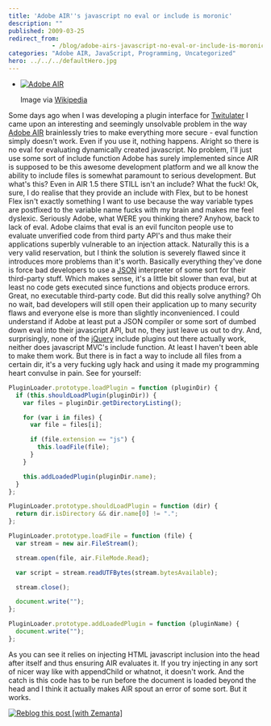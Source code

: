 ```yaml
---
title: 'Adobe AIR''s javascript no eval or include is moronic'
description: ""
published: 2009-03-25
redirect_from: 
            - /blog/adobe-airs-javascript-no-eval-or-include-is-moronic/swizec/456
categories: "Adobe AIR, JavaScript, Programming, Uncategorized"
hero: ../../../defaultHero.jpg
---
```

- [![Adobe AIR](http://upload.wikimedia.org/wikipedia/en/thumb/a/a4/Adobe_AIR_icon.png/202px-Adobe_AIR_icon.png "Adobe AIR")](http://en.wikipedia.org/wiki/Image:Adobe_AIR_icon.png)

  Image via [Wikipedia](http://en.wikipedia.org/wiki/Image:Adobe_AIR_icon.png)

Some days ago when I was developing a plugin interface for [Twitulater](http://twitulater.com) I came upon an interesting and seemingly unsolvable problem in the way [Adobe AIR](http://www.adobe.com/products/air/ "Adobe Integrated Runtime") brainlessly tries to make everything more secure - eval function simply doesn&#x27;t work. Even if you use it, nothing happens. Alright so there is no eval for evaluating dynamically created javascript. No problem, I&#x27;ll just use some sort of include function Adobe has surely implemented since AIR is supposed to be this awesome development platform and we all know the ability to include files is somewhat paramount to serious development. But what&#x27;s this? Even in AIR 1.5 there STILL isn&#x27;t an include? What the fuck! Ok, sure, I do realise that they provide an include with Flex, but to be honest Flex isn&#x27;t exactly something I want to use because the way variable types are postfixed to the variable name fucks with my brain and makes me feel dyslexic. Seriously Adobe, what WERE you thinking there? Anyhow, back to lack of eval. Adobe claims that eval is an evil funciton people use to evaluate unverified code from third party API&#x27;s and thus make their applications superbly vulnerable to an injection attack. Naturally this is a very valid reservation, but I think the solution is severely flawed since it introduces more problems than it&#x27;s worth. Basically everything they&#x27;ve done is force bad developers to use a [JSON](http://en.wikipedia.org/wiki/JSON "JSON") interpreter of some sort for their third-party stuff. Which makes sense, it&#x27;s a little bit slower than eval, but at least no code gets executed since functions and objects produce errors. Great, no executable third-party code. But did this really solve anything? Oh no wait, bad developers will still open their application up to many security flaws and everyone else is more than slightly inconvenienced. I could understand if Adobe at least put a JSON compiler or some sort of dumbed down eval into their javascript API, but no, they just leave us out to dry. And, surprisingly, none of the [jQuery](http://jquery.com/ "JQuery") include plugins out there actually work, neither does javascript MVC&#x27;s include function. At least I haven&#x27;t been able to make them work. But there is in fact a way to include all files from a certain dir, it&#x27;s a very fucking ugly hack and using it made my programming heart convulse in pain. See for yourself:

```javascript
PluginLoader.prototype.loadPlugin = function (pluginDir) {
  if (this.shouldLoadPlugin(pluginDir)) {
    var files = pluginDir.getDirectoryListing();

    for (var i in files) {
      var file = files[i];

      if (file.extension == "js") {
        this.loadFile(file);
      }
    }

    this.addLoadedPlugin(pluginDir.name);
  }
};

PluginLoader.prototype.shouldLoadPlugin = function (dir) {
  return dir.isDirectory && dir.name[0] != ".";
};

PluginLoader.prototype.loadFile = function (file) {
  var stream = new air.FileStream();

  stream.open(file, air.FileMode.Read);

  var script = stream.readUTFBytes(stream.bytesAvailable);

  stream.close();

  document.write("");
};

PluginLoader.prototype.addLoadedPlugin = function (pluginName) {
  document.write("");
};
```

As you can see it relies on injecting HTML javascript inclusion into the head after itself and thus ensuring AIR evaluates it. If you try injecting in any sort of nicer way like with appendChild or whatnot, it doesn&#x27;t work. And the catch is this code has to be run before the document is loaded beyond the head and I think it actually makes AIR spout an error of some sort. But it works.

[![Reblog this post \[with Zemanta\]](http://img.zemanta.com/reblog_e.png?x-id=e663b415-5f5f-4f6c-ab8f-5d2dbab27a68)](http://reblog.zemanta.com/zemified/e663b415-5f5f-4f6c-ab8f-5d2dbab27a68/ "Zemified by Zemanta")